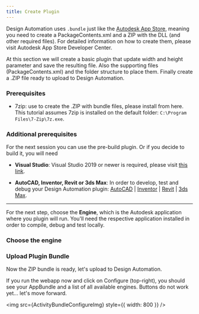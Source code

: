 ```yaml
---
title: Create Plugin
---
```



Design Automation uses `.bundle` just like the [Autodesk App Store](https://www.autodesk.com/developer-network/app-store), meaning you need to create a PackageContents.xml and a ZIP with the DLL (and other required files). For detailed information on how to create them, please visit Autodesk App Store Developer Center.

At this section we will create a basic plugin that update width and height parameter and save the resulting file. Also the supporting files (PackageContents.xml) and the folder structure to place them. Finally create a .ZIP file ready to upload to Design Automation.

### Prerequisites

- 7zip: use to create the .ZIP with bundle files, please install from here. This tutorial assumes 7zip is installed on the default folder: `C:\Program Files\7-Zip\7z.exe`.

### Additional prerequisites

For the next session you can use the pre-build plugin. Or if you decide to build it, you will need

- **Visual Studio**: Visual Studio 2019 or newer is required, please visit [this link](https://visualstudio.microsoft.com/vs/).

- **AutoCAD, Inventor, Revit or 3ds Max**: In order to develop, test and debug your Design Automation plugin: [AutoCAD](https://www.autodesk.com/products/autocad/overview) | [Inventor](https://www.autodesk.com/products/inventor/overview) | [Revit](https://www.autodesk.com/products/revit/overview) | [3ds Max](https://www.autodesk.com/products/3ds-max/overview).

---

For the next step, choose the **Engine**, which is the Autodesk application where you plugin will run. You'll need the respective application installed in order to compile, debug and test locally.

### Choose the engine

<EngineTabs
  AutoCAD={AutoCADPlugin}
  Inventor={InventorPlugin}
  Revit={RevitPlugin}
  Max={MaxPlugin}
/>

### Upload Plugin Bundle

Now the ZIP bundle is ready, let's upload to Design Automation.

<EnvTabs
  NodeJsVsCode={BundleNodeJS}
  DotNetVsCode={BundleNet6}
  DotNetVs2022={BundleNet6}
/>

If you run the webapp now and click on Configure (top-right), you should see your AppBundle and a list of all available engines. Buttons do not work yet... let's move forward.

<img src={ActivityBundleConfigureImg} style={{ width: 800 }} />
